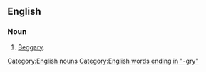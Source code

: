 ==English==

===Noun===
{{en-noun|-}}

# {{context|archaic|lang=en}} [[beggary|Beggary]].

[[Category:English nouns]]
[[Category:English words ending in "-gry"]]